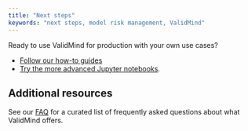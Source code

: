 ```yaml
---
title: "Next steps"
keywords: "next steps, model risk management, ValidMind"
---
```


Ready to use ValidMind for production with your own use cases? 

- [Follow our how-to guides](guide.qmd) 
- [Try the more advanced Jupyter notebooks](jupyter-notebooks.qmd).


## Additional resources

See our [FAQ](faq.qmd) for a curated list of frequently asked questions about what ValidMind offers. 

